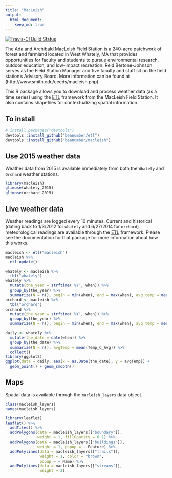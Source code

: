 ```yaml
---
title: "MacLeish"
output:
  html_document:
    keep_md: true
---
```


[![Travis-CI Build Status](https://travis-ci.org/beanumber/macleish.svg?branch=master)](https://travis-ci.org/beanumber/macleish)

The Ada and Archibald MacLeish Field Station is a 240-acre patchwork of forest and farmland located in West Whately, MA that provides opportunities for faculty and students to pursue environmental research, outdoor education, and low-impact recreation. Reid Bertone-Johnson serves as the Field Station Manager and five faculty and staff sit on the field station's Advisory Board.  More information can be found at (http://www.smith.edu/ceeds/macleish.php)

This R package allows you to download and process weather data (as a time series) using the [ETL](http://www.github.com/beanumber/etl) framework from the MacLeish Field Station. It also contains shapefiles for contextualizing spatial information. 

## To install

```r
# install.packages("devtools")
devtools::install_github("beanumber/etl")
devtools::install_github("beanumber/macleish")
```

## Use 2015 weather data

Weather data from 2015 is available immediately from both the `Whately` and `Orchard` weather stations. 

```r
library(macleish)
glimpse(whately_2015)
glimpse(orchard_2015)
```

## Live weather data

Weather readings are logged every 10 minutes. Current and historical (dating back to 1/3/2012 for `whately` and 6/27/2014 for `orchard`) meteorological readings are available through the [ETL](http://www.github.com/beanumber/etl) framework. Please see the documentation for that package for more information about how this works. 

```r
macleish <- etl("macleish")
macleish %>%
  etl_update()
```

```r
whately <- macleish %>%
  tbl("whately")
whately %>%
  mutate(the_year = strftime('%Y', when)) %>%
  group_by(the_year) %>%
  summarize(N = n(), begin = min(when), end = max(when), avg_temp = mean(Temp_C_Avg))
orchard <- macleish %>%
  tbl("orchard")
orchard %>%
  mutate(the_year = strftime('%Y', when)) %>%
  group_by(the_year) %>%
  summarize(N = n(), begin = min(when), end = max(when), avg_temp = mean(Temp_C_Avg))
```


```r
daily <- whately %>%
  mutate(the_date = date(when)) %>%
  group_by(the_date) %>%
  summarize(N = n(), avgTemp = mean(Temp_C_Avg)) %>%
  collect()
library(ggplot2)
ggplot(data = daily, aes(x = as.Date(the_date), y = avgTemp)) +
  geom_point() + geom_smooth()
```

## Maps

Spatial data is available through the `macleish_layers` data object. 

```r
class(macleish_layers)
names(macleish_layers)
```


```r
library(leaflet)
leaflet() %>%
  addTiles() %>%
  addPolygons(data = macleish_layers[["boundary"]], 
              weight = 1, fillOpacity = 0.1) %>%
  addPolygons(data = macleish_layers[["buildings"]], 
              weight = 1, popup = ~ Feature) %>%
  addPolylines(data = macleish_layers[["trails"]], 
               weight = 1, color = "brown",
               popup = ~ Name) %>%
  addPolylines(data = macleish_layers[["streams"]], 
               weight = 2)
```
